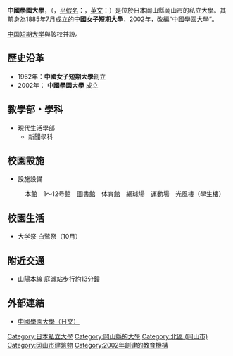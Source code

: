 {{Unreferenced|time=2015-09-22T02:37:44+00:00}}
{{大学(日本) | 大学名称=中国学園大学
| ふりがな=ちゅうごくがくえん　だいがく
| 英称=Chugoku Gakuen University
| 图片=Chugoku Gakuen University.jpg
| 图片说明=中国学園大学
| 大学设置年=2002年
| 创立年=1962年
| 学校类别=[[私立大學|私立]]
| 设置者=學校法人中國學園
| 本部所在地=岡山縣岡山市北區庭瀨83
| 校長= 松畑熙一
| 校园= 
| 学部=現代生活学部<br/>兒童学部
| 研究科= 
| 网站=http://www.cjc.ac.jp/ 
}}
'''中國學園大學'''，（{{lang-ja|中国学園大学}}，[[平假名|平假名]]：{{lang|ja|ちゅうごくがくえんだいがく}}，[[英文|英文]]：{{lang|en|Chugoku Gakuen University}}）是位於日本岡山縣岡山市的私立大學。其前身為1885年7月成立的'''中國女子短期大學'''，2002年，改編“中國學園大學”。

[[中国短期大学|中国短期大学]]與該校并設。

==歷史沿革==
*1962年：'''中國女子短期大學'''創立
*2002年： '''中國學園大學''' 成立

==教學部・學科==
*現代生活學部
**新聞學科

==校園設施==
*設施設備
:本館　1～12号館　圖書館　体育館　網球場　運動場　光風樓（學生樓）

==校園生活==
*大学祭 白鷺祭（10月）

==附近交通==
*[[山陽本線|山陽本線]] [[庭瀬站|庭瀬站]]步行約13分鐘

==外部連結==
*[http://www.cjc.ac.jp/ 中國學園大學（日文）]{{Wayback|url=http://www.cjc.ac.jp/ |date=20111231165652 }}
{{univ-stub}}

{{DEFAULTSORT:Chugoku Gakuen Daigaku}}
[[Category:日本私立大學|Category:日本私立大學]]
[[Category:岡山縣的大學|Category:岡山縣的大學]]
[[Category:北區_(岡山市)|Category:北區 (岡山市)]]
[[Category:冈山市建筑物|Category:冈山市建筑物]]
[[Category:2002年創建的教育機構|Category:2002年創建的教育機構]]